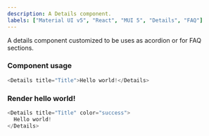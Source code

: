 ```yaml
---
description: A Details component.
labels: ["Material UI v5", "React", "MUI 5", "Details", "FAQ"]
---
```



A details component customized to be uses as acordion or for FAQ sections.

### Component usage

```js
<Details title="Title">Hello world!</Details>
```

### Render hello world!

```js live
<Details title="Title" color="success">
  Hello world!
</Details>
```
